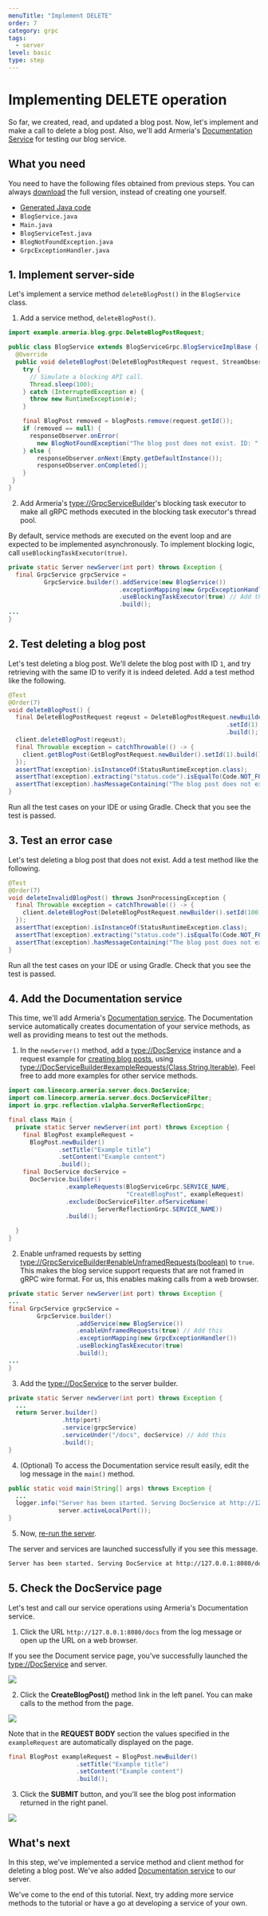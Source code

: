 ```yaml
---
menuTitle: "Implement DELETE"
order: 7
category: grpc
tags:
  - server
level: basic
type: step
---
```


# Implementing DELETE operation

So far, we created, read, and updated a blog post.
Now, let's implement and make a call to delete a blog post.
Also, we'll add Armeria's [Documentation Service](/docs/server-docservice) for testing our blog service.

<TutorialSteps current={7} />

## What you need

You need to have the following files obtained from previous steps.
You can always [download](https://github.com/line/armeria-examples/tree/main/tutorials/grpc) the full version, instead of creating one yourself.

- [Generated Java code](/tutorials/grpc/blog/create-service#3-compile-the-proto-file)
- `BlogService.java`
- `Main.java`
- `BlogServiceTest.java`
- `BlogNotFoundException.java`
- `GrpcExceptionHandler.java`

## 1. Implement server-side

Let's implement a service method `deleteBlogPost()` in the `BlogService` class.

1. Add a service method, `deleteBlogPost()`.

  ```java filename=BlogService.java
  import example.armeria.blog.grpc.DeleteBlogPostRequest;

  public class BlogService extends BlogServiceGrpc.BlogServiceImplBase {
    @Override
    public void deleteBlogPost(DeleteBlogPostRequest request, StreamObserver<Empty> responseObserver) {
      try {
        // Simulate a blocking API call.
        Thread.sleep(100);
      } catch (InterruptedException e) {
        throw new RuntimeException(e);
      }

      final BlogPost removed = blogPosts.remove(request.getId());
      if (removed == null) {
        responseObserver.onError(
          new BlogNotFoundException("The blog post does not exist. ID: " + request.getId()));
      } else {
          responseObserver.onNext(Empty.getDefaultInstance());
          responseObserver.onCompleted();
      }
   }
  }
  ```
2. Add Armeria's <type://GrpcServiceBuilder>'s blocking task executor to make all gRPC methods executed
  in the blocking task executor's thread pool.

  By default, service methods are executed on the event loop and are expected to be implemented asynchronously.
  To implement blocking logic, call `useBlockingTaskExecutor(true)`.

  ```java filename=Main.java
  private static Server newServer(int port) throws Exception {
    final GrpcService grpcService =
            GrpcService.builder().addService(new BlogService())
                                 .exceptionMapping(new GrpcExceptionHandler())
                                 .useBlockingTaskExecutor(true) // Add this
                                 .build();
  ...
  }
  ```

## 2. Test deleting a blog post

Let's test deleting a blog post.
We'll delete the blog post with ID `1`, and try retrieving with the same ID to verify it is indeed deleted.
Add a test method like the following.

```java filename=BlogServiceTest.java
@Test
@Order(7)
void deleteBlogPost() {
  final DeleteBlogPostRequest reqeust = DeleteBlogPostRequest.newBuilder()
                                                             .setId(1)
                                                             .build();
  client.deleteBlogPost(reqeust);
  final Throwable exception = catchThrowable(() -> {
    client.getBlogPost(GetBlogPostRequest.newBuilder().setId(1).build());
  });
  assertThat(exception).isInstanceOf(StatusRuntimeException.class);
  assertThat(exception).extracting("status.code").isEqualTo(Code.NOT_FOUND);
  assertThat(exception).hasMessageContaining("The blog post does not exist. ID: 1");
}
```

Run all the test cases on your IDE or using Gradle.
Check that you see the test is passed.

## 3. Test an error case

Let's test deleting a blog post that does not exist.
Add a test method like the following.

```java filename=BlogServiceTest.java
@Test
@Order(7)
void deleteInvalidBlogPost() throws JsonProcessingException {
  final Throwable exception = catchThrowable(() -> {
    client.deleteBlogPost(DeleteBlogPostRequest.newBuilder().setId(100).build());
  });
  assertThat(exception).isInstanceOf(StatusRuntimeException.class);
  assertThat(exception).extracting("status.code").isEqualTo(Code.NOT_FOUND);
  assertThat(exception).hasMessageContaining("The blog post does not exist. ID: 100");
}
```

Run all the test cases on your IDE or using Gradle.
Check that you see the test is passed.

## 4. Add the Documentation service

This time, we'll add Armeria's [Documentation service](/docs/server-docservice).
The Documentation service automatically creates documentation of your service methods, as well as providing means to test out the methods.

1. In the `newServer()` method, add a <type://DocService> instance and a request example for [creating blog posts](/tutorials/grpc/blog/implement-create),
  using <type://DocServiceBuilder#exampleRequests(Class,String,Iterable)>. Feel free to add more examples for other service methods.
  ```java filename=Main.java
  import com.linecorp.armeria.server.docs.DocService;
  import com.linecorp.armeria.server.docs.DocServiceFilter;
  import io.grpc.reflection.v1alpha.ServerReflectionGrpc;

  final class Main {
    private static Server newServer(int port) throws Exception {
      final BlogPost exampleRequest =
        BlogPost.newBuilder()
                .setTitle("Example title")
                .setContent("Example content")
                .build();
      final DocService docService =
        DocService.builder()
                  .exampleRequests(BlogServiceGrpc.SERVICE_NAME,
                                   "CreateBlogPost", exampleRequest)
                  .exclude(DocServiceFilter.ofServiceName(
                           ServerReflectionGrpc.SERVICE_NAME))
                  .build();

    }
  }
  ```
2. Enable unframed requests by setting <type://GrpcServiceBuilder#enableUnframedRequests(boolean)> to `true`.
  This makes the blog service support requests that are not framed in gRPC wire format.
  For us, this enables making calls from a web browser.
  ```java filename=Main.java
  private static Server newServer(int port) throws Exception {
  ...
  final GrpcService grpcService =
          GrpcService.builder()
                     .addService(new BlogService())
                     .enableUnframedRequests(true) // Add this
                     .exceptionMapping(new GrpcExceptionHandler())
                     .useBlockingTaskExecutor(true)
                     .build();
  ...
  }
  ```
3. Add the <type://DocService> to the server builder.
  ```java filename=Main.java
  private static Server newServer(int port) throws Exception {
    ...
    return Server.builder()
                 .http(port)
                 .service(grpcService)
                 .serviceUnder("/docs", docService) // Add this
                 .build();
  }
  ```
4. (Optional) To access the Documentation service result easily, edit the log message in the `main()` method.
  ```java filename=Main.java highlight=2
  public static void main(String[] args) throws Exception {
    ...
    logger.info("Server has been started. Serving DocService at http://127.0.0.1:{}/docs",
                server.activeLocalPort());
  }
  ```
5. Now, [re-run the server](/tutorials/grpc/blog/run-server#2-run-the-server).

  The server and services are launched successfully if you see this message.
  ```bash
  Server has been started. Serving DocService at http://127.0.0.1:8080/docs
  ```

## 5. Check the DocService page

Let's test and call our service operations using Armeria's Documentation service.

1. Click the URL `http://127.0.0.1:8080/docs` from the log message or open up the URL on a web browser.

  If you see the Document service page, you've successfully launched the <type://DocService> and server.

  ![](../../../../images/tutorial_blogservice_grpc_docservice_start.png)

2. Click the **CreateBlogPost()** method link in the left panel. You can make calls to the method from the page.

  ![](../../../../images/tutorial_blogservice_grpc_reqex.png)

  Note that in the **REQUEST BODY** section the values specified in the `exampleRequest` are automatically displayed on the page.

  ```java filename=Main.java
  final BlogPost exampleRequest = BlogPost.newBuilder()
                     .setTitle("Example title")
                     .setContent("Example content")
                     .build();
  ```

3. Click the **SUBMIT** button, and you'll see the blog post information returned in the right panel.

  ![](../../../../images/tutorial_blogservice_grpc_return.png)

## What's next

In this step, we've implemented a service method and client method for deleting a blog post.
We've also added [Documentation service](/docs/server-docservice) to our server.

We've come to the end of this tutorial.
Next, try adding more service methods to the tutorial or have a go at developing a service of your own.

<TutorialSteps current={7} />
